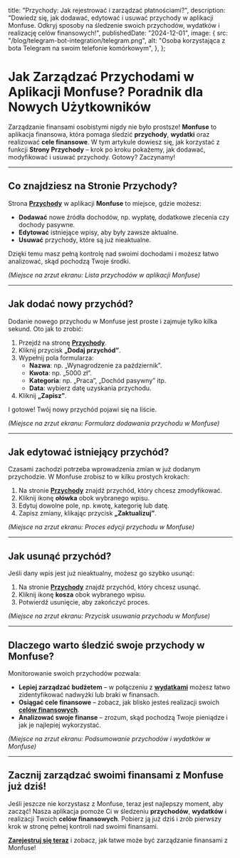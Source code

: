   title: "Przychody: Jak rejestrować i zarządzać płatnościami?",
  description:
    "Dowiedz się, jak dodawać, edytować i usuwać przychody w aplikacji Monfuse. Odkryj sposoby na śledzenie swoich przychodów, wydatków i realizację celów finansowych!",
  publishedDate: "2024-12-01",
  image: {
    src: "/blog/telegram-bot-integration/telegram.png",
    alt: "Osoba korzystająca z bota Telegram na swoim telefonie komórkowym",
  },
};

# Jak Zarządzać Przychodami w Aplikacji Monfuse? Poradnik dla Nowych Użytkowników

Zarządzanie finansami osobistymi nigdy nie było prostsze! **Monfuse** to aplikacja finansowa, która pomaga śledzić **przychody**, **wydatki** oraz realizować **cele finansowe**. W tym artykule dowiesz się, jak korzystać z funkcji **Strony Przychody** – krok po kroku pokażemy, jak dodawać, modyfikować i usuwać przychody. Gotowy? Zaczynamy!

---

## Co znajdziesz na Stronie Przychody?

Strona **[Przychody](/incomes)** w aplikacji **Monfuse** to miejsce, gdzie możesz:

- **Dodawać** nowe źródła dochodów, np. wypłatę, dodatkowe zlecenia czy dochody pasywne.
- **Edytować** istniejące wpisy, aby były zawsze aktualne.
- **Usuwać** przychody, które są już nieaktualne.

Dzięki temu masz pełną kontrolę nad swoimi dochodami i możesz łatwo analizować, skąd pochodzą Twoje środki.

_(Miejsce na zrzut ekranu: Lista przychodów w aplikacji Monfuse)_

---

## Jak dodać nowy przychód?

Dodanie nowego przychodu w Monfuse jest proste i zajmuje tylko kilka sekund. Oto jak to zrobić:

1. Przejdź na stronę **[Przychody](/incomes)**.
2. Kliknij przycisk **„Dodaj przychód”**.
3. Wypełnij pola formularza:
   - **Nazwa**: np. „Wynagrodzenie za październik”.
   - **Kwota**: np. „5000 zł”.
   - **Kategoria**: np. „Praca”, „Dochód pasywny” itp.
   - **Data**: wybierz datę uzyskania przychodu.
4. Kliknij **„Zapisz”**.

I gotowe! Twój nowy przychód pojawi się na liście.

_(Miejsce na zrzut ekranu: Formularz dodawania przychodu w Monfuse)_

---

## Jak edytować istniejący przychód?

Czasami zachodzi potrzeba wprowadzenia zmian w już dodanym przychodzie. W Monfuse zrobisz to w kilku prostych krokach:

1. Na stronie **[Przychody](/incomes)** znajdź przychód, który chcesz zmodyfikować.
2. Kliknij ikonę **ołówka** obok wybranego wpisu.
3. Edytuj dowolne pole, np. kwotę, kategorię lub datę.
4. Zapisz zmiany, klikając przycisk **„Zaktualizuj”**.

_(Miejsce na zrzut ekranu: Proces edycji przychodu w Monfuse)_

---

## Jak usunąć przychód?

Jeśli dany wpis jest już nieaktualny, możesz go szybko usunąć:

1. Na stronie **[Przychody](/incomes)** znajdź przychód, który chcesz usunąć.
2. Kliknij ikonę **kosza** obok wybranego wpisu.
3. Potwierdź usunięcie, aby zakończyć proces.

_(Miejsce na zrzut ekranu: Przycisk usuwania przychodu w Monfuse)_

---

## Dlaczego warto śledzić swoje przychody w Monfuse?

Monitorowanie swoich przychodów pozwala:

- **Lepiej zarządzać budżetem** – w połączeniu z **[wydatkami](/expenses)** możesz łatwo zidentyfikować nadwyżki lub braki w finansach.
- **Osiągać cele finansowe** – zobacz, jak blisko jesteś realizacji swoich **[celów finansowych](/goals)**.
- **Analizować swoje finanse** – zrozum, skąd pochodzą Twoje pieniądze i jak je najlepiej wykorzystać.

_(Miejsce na zrzut ekranu: Podsumowanie przychodów i wydatków w Monfuse)_

---

## Zacznij zarządzać swoimi finansami z Monfuse już dziś!

Jeśli jeszcze nie korzystasz z Monfuse, teraz jest najlepszy moment, aby zacząć! Nasza aplikacja pomoże Ci w śledzeniu **przychodów**, **wydatków** i realizacji Twoich **celów finansowych**. Pobierz ją już dziś i zrób pierwszy krok w stronę pełnej kontroli nad swoimi finansami.

**[Zarejestruj się teraz](#)** i zobacz, jak łatwe może być zarządzanie finansami z Monfuse!
